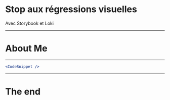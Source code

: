 

# Stop aux régressions visuelles
Avec Storybook et Loki

---

# About Me
---
```jsx
<CodeSnippet />
```
---
# The end
